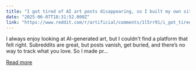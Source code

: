 ```yaml
---
title: "I got tired of AI art posts disappearing, so I built my own site. Here's what it looks like. (prompttreehouse.com)"
date: "2025-06-07T18:31:52.000Z"
link: "https://www.reddit.com/r/artificial/comments/1l5rr91/i_got_tired_of_ai_art_posts_disappearing_so_i/"
---
```


I always enjoy looking at AI-generated art, but I couldn’t find a platform that felt right. Subreddits are great, but posts vanish, get buried, and there’s no way to track what you love.
 So I made pr...

[Read more](https://www.reddit.com/r/artificial/comments/1l5rr91/i_got_tired_of_ai_art_posts_disappearing_so_i/)
